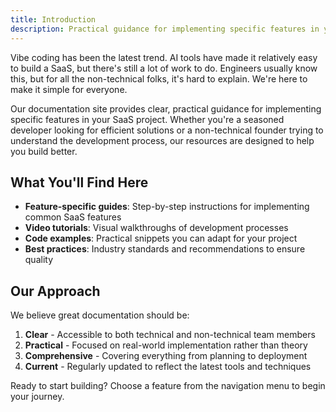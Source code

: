 ```yaml
---
title: Introduction
description: Practical guidance for implementing specific features in your SaaS project with Vibe coding
---
```


Vibe coding has been the latest trend. AI tools have made it relatively easy to build a SaaS, but there's still a lot of work to do. Engineers usually know this, but for all the non-technical folks, it's hard to explain. We're here to make it simple for everyone.

Our documentation site provides clear, practical guidance for implementing specific features in your SaaS project. Whether you're a seasoned developer looking for efficient solutions or a non-technical founder trying to understand the development process, our resources are designed to help you build better.

## What You'll Find Here

- **Feature-specific guides**: Step-by-step instructions for implementing common SaaS features
- **Video tutorials**: Visual walkthroughs of development processes
- **Code examples**: Practical snippets you can adapt for your project
- **Best practices**: Industry standards and recommendations to ensure quality

## Our Approach

We believe great documentation should be:

1. **Clear** - Accessible to both technical and non-technical team members
2. **Practical** - Focused on real-world implementation rather than theory
3. **Comprehensive** - Covering everything from planning to deployment
4. **Current** - Regularly updated to reflect the latest tools and techniques

Ready to start building? Choose a feature from the navigation menu to begin your journey.
